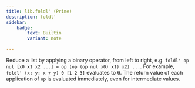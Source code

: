 ```yaml
---
title: lib.foldl' (Prime)
description: foldl'
sidebar:
    badge: 
        text: Builtin
        variant: note

---
```



Reduce a list by applying a binary operator, from left to right,
e.g. `foldl' op nul [x0 x1 x2 ...] = op (op (op nul x0) x1) x2)
...`. For example, `foldl' (x: y: x + y) 0 [1 2 3]` evaluates to 6.
The return value of each application of `op` is evaluated immediately,
even for intermediate values.
